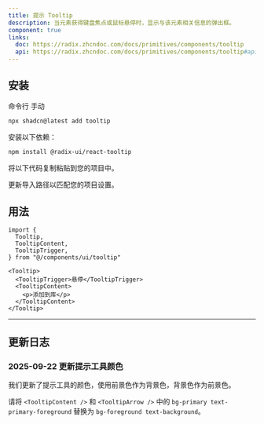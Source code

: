 ```yaml
---
title: 提示 Tooltip
description: 当元素获得键盘焦点或鼠标悬停时，显示与该元素相关信息的弹出框。
component: true
links:
  doc: https://radix.zhcndoc.com/docs/primitives/components/tooltip
  api: https://radix.zhcndoc.com/docs/primitives/components/tooltip#api-reference
---
```


<ComponentPreview name="tooltip-demo" description="一个提示工具组件。" />

## 安装

<CodeTabs>

<TabsList>
  <TabsTrigger value="cli">命令行</TabsTrigger>
  <TabsTrigger value="manual">手动</TabsTrigger>
</TabsList>
<TabsContent value="cli">

```bash
npx shadcn@latest add tooltip
```

</TabsContent>

<TabsContent value="manual">

<Steps>

<Step>安装以下依赖：</Step>

```bash
npm install @radix-ui/react-tooltip
```

<Step>将以下代码复制粘贴到您的项目中。</Step>

<ComponentSource name="tooltip" title="components/ui/tooltip.tsx" />

<Step>更新导入路径以匹配您的项目设置。</Step>

</Steps>

</TabsContent>

</CodeTabs>

## 用法

```tsx showLineNumbers
import {
  Tooltip,
  TooltipContent,
  TooltipTrigger,
} from "@/components/ui/tooltip"
```

```tsx showLineNumbers
<Tooltip>
  <TooltipTrigger>悬停</TooltipTrigger>
  <TooltipContent>
    <p>添加到库</p>
  </TooltipContent>
</Tooltip>
```

---

## 更新日志

### 2025-09-22 更新提示工具颜色

我们更新了提示工具的颜色，使用前景色作为背景色，背景色作为前景色。

请将 `<TooltipContent />` 和 `<TooltipArrow />` 中的 `bg-primary text-primary-foreground` 替换为 `bg-foreground text-background`。
